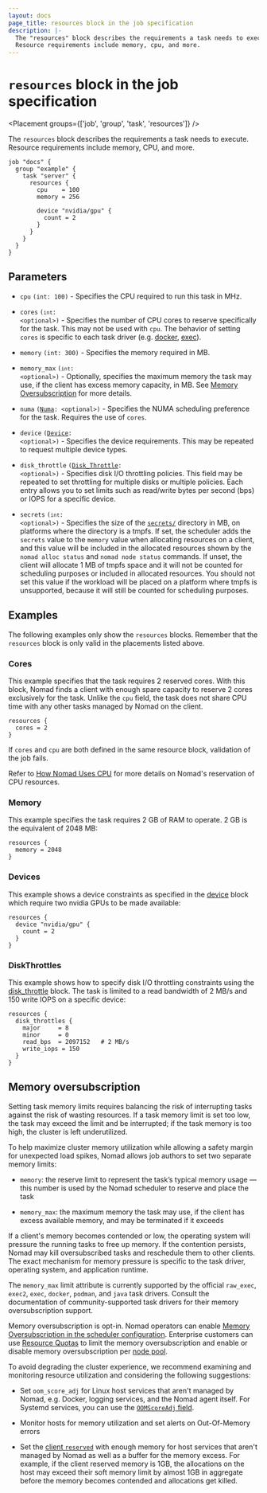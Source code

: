 ```yaml
---
layout: docs
page_title: resources block in the job specification
description: |-
  The "resources" block describes the requirements a task needs to execute.
  Resource requirements include memory, cpu, and more.
---
```


# `resources` block in the job specification

<Placement groups={['job', 'group', 'task', 'resources']} />

The `resources` block describes the requirements a task needs to execute.
Resource requirements include memory, CPU, and more.

```hcl
job "docs" {
  group "example" {
    task "server" {
      resources {
        cpu    = 100
        memory = 256

        device "nvidia/gpu" {
          count = 2
        }
      }
    }
  }
}
```

## Parameters

- `cpu` `(int: 100)` - Specifies the CPU required to run this task in MHz.

- `cores` <code>(`int`: &lt;optional&gt;)</code> - Specifies the number of CPU cores
  to reserve specifically for the task. This may not be used with `cpu`. The behavior
  of setting `cores` is specific to each task driver (e.g. [docker][docker_cpu], [exec][exec_cpu]).

- `memory` `(int: 300)` - Specifies the memory required in MB.

- `memory_max` <code>(`int`: &lt;optional&gt;)</code> - Optionally, specifies the
  maximum memory the task may use, if the client has excess memory capacity, in MB.
  See [Memory Oversubscription](#memory-oversubscription) for more details.

- `numa` <code>([Numa][]: &lt;optional&gt;)</code> - Specifies the
  NUMA scheduling preference for the task. Requires the use of `cores`.

- `device` <code>([Device][]: &lt;optional&gt;)</code> - Specifies the device
  requirements. This may be repeated to request multiple device types.

- `disk_throttle` <code>([Disk_Throttle][]: &lt;optional&gt;)</code> - Specifies disk I/O throttling policies. 
  This field may be repeated to set throttling for multiple disks or multiple policies. 
  Each entry allows you to set limits such as read/write bytes per second (bps) or IOPS for a specific device. 

- `secrets` <code>(`int`: &lt;optional&gt;)</code> - Specifies the size of the
  [`secrets/`][] directory in MB, on platforms where the directory is a
  tmpfs. If set, the scheduler adds the `secrets` value to the `memory` value
  when allocating resources on a client, and this value will be included in the
  allocated resources shown by the `nomad alloc status` and `nomad node status`
  commands. If unset, the client will allocate 1 MB of tmpfs space and it will
  not be counted for scheduling purposes or included in allocated resources. You
  should not set this value if the workload will be placed on a platform where
  tmpfs is unsupported, because it will still be counted for scheduling
  purposes.

## Examples

The following examples only show the `resources` blocks. Remember that the
`resources` block is only valid in the placements listed above.

### Cores

This example specifies that the task requires 2 reserved cores. With this block,
Nomad finds a client with enough spare capacity to reserve 2 cores exclusively
for the task. Unlike the `cpu` field, the task does not share CPU time with any
other tasks managed by Nomad on the client.

```hcl
resources {
  cores = 2
}
```

If `cores` and `cpu` are both defined in the same resource block, validation of
the job fails.

Refer to [How Nomad Uses CPU][concepts-cpu] for more details on Nomad's
reservation of CPU resources.


### Memory

This example specifies the task requires 2 GB of RAM to operate. 2 GB is the
equivalent of 2048 MB:

```hcl
resources {
  memory = 2048
}
```

### Devices

This example shows a device constraints as specified in the [device][] block
which require two nvidia GPUs to be made available:

```hcl
resources {
  device "nvidia/gpu" {
    count = 2
  }
}
```

### DiskThrottles
This example shows how to specify disk I/O throttling constraints using the [disk_throttle][] block. 
The task is limited to a read bandwidth of 2 MB/s and 150 write IOPS on a specific device:

```hcl
resources {
  disk_throttles {
    major     = 8
    minor     = 0
    read_bps  = 2097152   # 2 MB/s
    write_iops = 150
  }
}
```

## Memory oversubscription

Setting task memory limits requires balancing the risk of interrupting tasks
against the risk of wasting resources. If a task memory limit is set too low,
the task may exceed the limit and be interrupted; if the task memory is too
high, the cluster is left underutilized.

To help maximize cluster memory utilization while allowing a safety margin for
unexpected load spikes, Nomad allows job authors to set two separate memory
limits:

* `memory`: the reserve limit to represent the task’s typical memory usage —
  this number is used by the Nomad scheduler to reserve and place the task

* `memory_max`: the maximum memory the task may use, if the client has excess
  available memory, and may be terminated if it exceeds

If a client's memory becomes contended or low, the operating system will
pressure the running tasks to free up memory. If the contention persists, Nomad
may kill oversubscribed tasks and reschedule them to other clients. The exact
mechanism for memory pressure is specific to the task driver, operating system,
and application runtime.

The `memory_max` limit attribute is currently supported by the official
`raw_exec`, `exec2`, `exec`, `docker`, `podman`, and `java` task drivers.  Consult the
documentation of community-supported task drivers for their memory
oversubscription support.

Memory oversubscription is opt-in. Nomad operators can enable [Memory
Oversubscription in the scheduler configuration][api_sched_config]. Enterprise
customers can use [Resource Quotas][quota_spec] to limit the memory
oversubscription and enable or disable memory oversubscription per [node
pool][np_sched_config].

To avoid degrading the cluster experience, we recommend examining and monitoring
resource utilization and considering the following suggestions:

* Set `oom_score_adj` for Linux host services that aren't managed by Nomad, e.g.
  Docker, logging services, and the Nomad agent itself. For Systemd services, you can use the [`OOMScoreAdj` field](https://github.com/hashicorp/nomad/blob/v1.0.0/dist/systemd/nomad.service#L25).

* Monitor hosts for memory utilization and set alerts on Out-Of-Memory errors

* Set the [client `reserved`](/nomad/docs/configuration/client#reserved) with enough
  memory for host services that aren't managed by Nomad as well as a buffer
  for the memory excess. For example, if the client reserved memory is 1GB,
  the allocations on the host may exceed their soft memory limit by almost
  1GB in aggregate before the memory becomes contended and allocations get
  killed.

[api_sched_config]: /nomad/api-docs/operator/scheduler#update-scheduler-configuration
[device]: /nomad/docs/job-specification/device 'Nomad device Job Specification'
[docker_cpu]: /nomad/docs/deploy/task-driver/docker#cpu
[exec_cpu]: /nomad/docs/deploy/task-driver/exec#cpu
[np_sched_config]: /nomad/docs/other-specifications/node-pool#memory_oversubscription_enabled
[quota_spec]: /nomad/docs/other-specifications/quota
[numa]: /nomad/docs/job-specification/numa 'Nomad NUMA Job Specification'
[`secrets/`]: /nomad/docs/reference/runtime-environment-settings#secrets
[concepts-cpu]: /nomad/docs/architecture/cpu
[disk_throttle]: /nomad/docs/job-specification/disk_throttle 'Nomad Disk_Throttle Job Specification'

